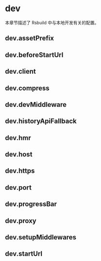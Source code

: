 # dev

本章节描述了 Rsbuild 中与本地开发有关的配置。

## dev.assetPrefix


<AssetPrefix />

## dev.beforeStartUrl


<BeforeStartUrl />

## dev.client


<Client />

## dev.compress


<Compress />

## dev.devMiddleware


<DevMiddleware />

## dev.historyApiFallback


<HistoryApiFallback />

## dev.hmr


<Hmr />

## dev.host


<Host />

## dev.https


<Https />

## dev.port


<Port />

## dev.progressBar


<ProgressBar />

## dev.proxy


<Proxy />

## dev.setupMiddlewares


<SetupMiddlewares />

## dev.startUrl


<StartUrl />

